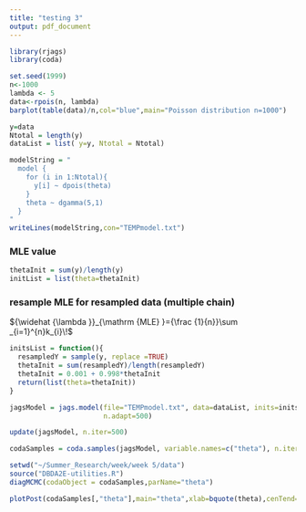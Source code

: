 ---
title: "testing 3"
output: pdf_document
---

```{R}
library(rjags)
library(coda)

set.seed(1999)
n<-1000
lambda <- 5
data<-rpois(n, lambda)
barplot(table(data)/n,col="blue",main="Poisson distribution n=1000")

y=data
Ntotal = length(y)
dataList = list( y=y, Ntotal = Ntotal)
```


```{R}
modelString = "
  model {
    for (i in 1:Ntotal){
      y[i] ~ dpois(theta)
    }
    theta ~ dgamma(5,1)
  }
"
writeLines(modelString,con="TEMPmodel.txt")
```

### MLE value
```{R}
thetaInit = sum(y)/length(y)
initList = list(theta=thetaInit)
```

### resample MLE for resampled data (multiple chain)
${\widehat {\lambda }}_{\mathrm {MLE} }={\frac {1}{n}}\sum _{i=1}^{n}k_{i}\!$
```{R}
initsList = function(){
  resampledY = sample(y, replace =TRUE)
  thetaInit = sum(resampledY)/length(resampledY)
  thetaInit = 0.001 + 0.998*thetaInit
  return(list(theta=thetaInit))
}
```

```{R}
jagsModel = jags.model(file="TEMPmodel.txt", data=dataList, inits=initsList,n.chains=3,
                       n.adapt=500)
```

```{R}
update(jagsModel, n.iter=500)
```

```{R}
codaSamples = coda.samples(jagsModel, variable.names=c("theta"), n.iter=3334)
```

```{r}
setwd("~/Summer_Research/week/week 5/data")
source("DBDA2E-utilities.R")
diagMCMC(codaObject = codaSamples,parName="theta")
```

```{R}
plotPost(codaSamples[,"theta"],main="theta",xlab=bquote(theta),cenTend="median",compVal=5.08,ROPE = c(4.96,5.19),credMass=0.90)
```